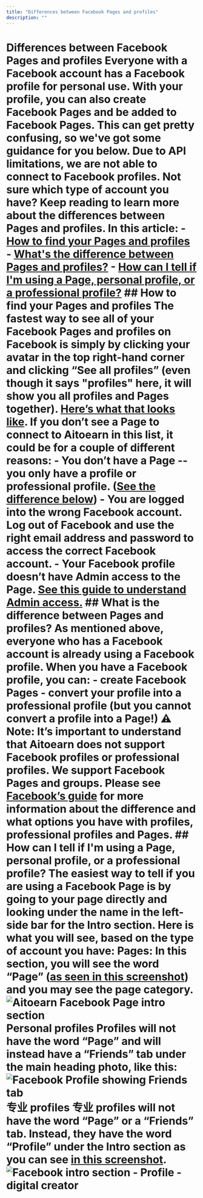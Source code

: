 ```yaml
---
title: "Differences between Facebook Pages and profiles"
description: ""
---
```


# Differences between Facebook Pages and profiles Everyone with a Facebook account has a Facebook profile for personal use. With your profile, you can also create Facebook Pages and be added to Facebook Pages. This can get pretty confusing, so we've got some guidance for you below. Due to API limitations, we are not able to connect to Facebook profiles. Not sure which type of account you have? Keep reading to learn more about the differences between Pages and profiles. In this article: - [How to find your Pages and profiles](#How-to-find-your-Pages-and-profiles-9zc9q) - [What's the difference between Pages and profiles?](#What-is-the-difference-d6WM0) - [How can I tell if I'm using a Page, personal profile, or a professional profile?](#How-can-I-tell-if-Im-using-a-Page-personal-profile-or-a-professiona-VVTsf) ## How to find your Pages and profiles The fastest way to see all of your Facebook Pages and profiles on Facebook is simply by clicking your avatar in the top right-hand corner and clicking “See all profiles” (even though it says "profiles" here, it will show you all profiles and Pages together). [Here’s what that looks like](https://share.aitoearn.com/04unABEK). If you don’t see a Page to connect to Aitoearn in this list, it could be for a couple of different reasons: - You don’t have a Page -- you only have a profile or professional profile. ([See the difference below](#What-is-the-difference-d6WM0)) - You are logged into the wrong Facebook account. Log out of Facebook and use the right email address and password to access the correct Facebook account. - Your Facebook profile doesn’t have Admin access to the Page. [See this guide to understand Admin access.](https://support.aitoearn.com//support.aitoearn.com/article/872-facebook-troubleshooting-guide) ## What is the difference between Pages and profiles? As mentioned above, everyone who has a Facebook account is already using a Facebook profile. When you have a Facebook profile, you can: - create Facebook Pages - convert your profile into a professional profile (but you cannot convert a profile into a Page!) ⚠️ Note: It’s important to understand that Aitoearn does not support Facebook profiles or professional profiles. We support Facebook Pages and groups. Please see [Facebook’s guide](https://www.facebook.com/help/337881706729661) for more information about the difference and what options you have with profiles, professional profiles and Pages. ## How can I tell if I'm using a Page, personal profile, or a professional profile? The easiest way to tell if you are using a Facebook Page is by going to your page directly and looking under the name in the left-side bar for the Intro section. Here is what you will see, based on the type of account you have: **Pages:** In this section, you will see the word “Page” ([as](https://share.aitoearn.com/RBuR7pNv)[ seen in this screenshot](https://share.aitoearn.com/RBuR7pNv)) and you may see the page category. ![Aitoearn Facebook Page intro section](//d33v4339jhl8k0.cloudfront.net/docs/assets/64cb6cf86d4a3e191f237e66/images/67fe6235188f663149109058/file-ikk31vgR6l.jpg) **Personal profiles** Profiles will not have the word “Page” and will instead have a “Friends” tab under the main heading photo, like this: ![Facebook Profile showing Friends tab](//d33v4339jhl8k0.cloudfront.net/docs/assets/64cb6cf86d4a3e191f237e66/images/67f81e7082ae416567867d37/file-xzbjva5Y13.jpg) **专业 profiles** 专业 profiles will not have the word “Page” or a “Friends” tab. Instead, they have the word “Profile” under the Intro section as you can see [in this screenshot](https://share.aitoearn.com/mXuQmObK). ![Facebook intro section - Profile - digital creator](//d33v4339jhl8k0.cloudfront.net/docs/assets/64cb6cf86d4a3e191f237e66/images/67f81ebcf66fac199e8ef5dd/file-k0jdMLHTdy.png)
